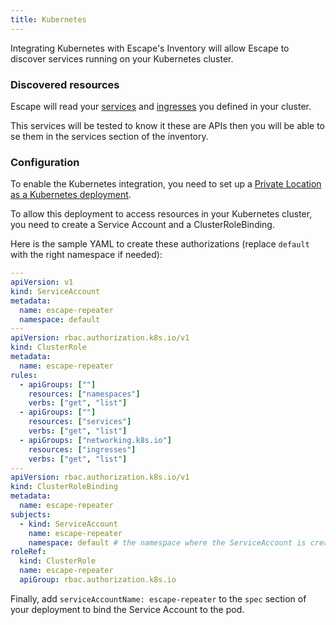 ```yaml
---
title: Kubernetes
---
```


Integrating Kubernetes with Escape's Inventory will allow Escape to discover services running on your Kubernetes cluster.

### Discovered resources

Escape will read your [services](https://kubernetes.io/docs/concepts/services-networking/service/) and [ingresses](https://kubernetes.io/docs/concepts/services-networking/ingress/) you defined in your cluster.

This services will be tested to know it these are APIs then you will be able to se them in the services section of the inventory.

### Configuration

To enable the Kubernetes integration, you need to set up a [Private Location as a Kubernetes deployment](/platform/enterprise/private-location#kubernetes-deployment).

To allow this deployment to access resources in your Kubernetes cluster, you need to create a Service Account and a ClusterRoleBinding.

Here is the sample YAML to create these authorizations (replace `default` with the right namespace if needed):

```yaml
---
apiVersion: v1
kind: ServiceAccount
metadata:
  name: escape-repeater
  namespace: default
---
apiVersion: rbac.authorization.k8s.io/v1
kind: ClusterRole
metadata:
  name: escape-repeater
rules:
  - apiGroups: [""]
    resources: ["namespaces"]
    verbs: ["get", "list"]
  - apiGroups: [""]
    resources: ["services"]
    verbs: ["get", "list"]
  - apiGroups: ["networking.k8s.io"]
    resources: ["ingresses"]
    verbs: ["get", "list"]
---
apiVersion: rbac.authorization.k8s.io/v1
kind: ClusterRoleBinding
metadata:
  name: escape-repeater
subjects:
  - kind: ServiceAccount
    name: escape-repeater
    namespace: default # the namespace where the ServiceAccount is created
roleRef:
  kind: ClusterRole
  name: escape-repeater
  apiGroup: rbac.authorization.k8s.io
```

Finally, add `serviceAccountName: escape-repeater` to the `spec` section of your deployment to bind the Service Account to the pod.
